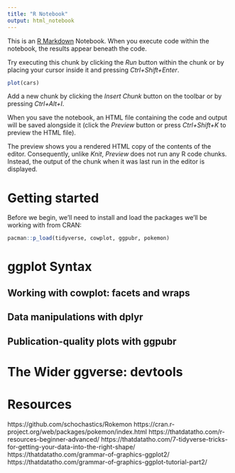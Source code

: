 ```yaml
---
title: "R Notebook"
output: html_notebook
---
```


This is an [R Markdown](http://rmarkdown.rstudio.com) Notebook. When you execute code within the notebook, the results appear beneath the code. 

Try executing this chunk by clicking the *Run* button within the chunk or by placing your cursor inside it and pressing *Ctrl+Shift+Enter*. 

```r
plot(cars)
```

Add a new chunk by clicking the *Insert Chunk* button on the toolbar or by pressing *Ctrl+Alt+I*.

When you save the notebook, an HTML file containing the code and output will be saved alongside it (click the *Preview* button or press *Ctrl+Shift+K* to preview the HTML file).

The preview shows you a rendered HTML copy of the contents of the editor. Consequently, unlike *Knit*, *Preview* does not run any R code chunks. Instead, the output of the chunk when it was last run in the editor is displayed.



# Getting started
Before we begin, we'll need to install and load the packages we'll be working with from CRAN:
```r
pacman::p_load(tidyverse, cowplot, ggpubr, pokemon)
```


# ggplot Syntax


## Working with cowplot: facets and wraps

## Data manipulations with dplyr

## Publication-quality plots with ggpubr


# The Wider ggverse: devtools





# Resources
https://github.com/schochastics/Rokemon
https://cran.r-project.org/web/packages/pokemon/index.html
https://thatdatatho.com/r-resources-beginner-advanced/
https://thatdatatho.com/7-tidyverse-tricks-for-getting-your-data-into-the-right-shape/
https://thatdatatho.com/grammar-of-graphics-ggplot2/
https://thatdatatho.com/grammar-of-graphics-ggplot-tutorial-part2/

